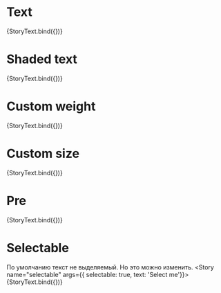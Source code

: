 
<Meta title="Atoms/Text" component={Text} />


# Text
<Canvas>
  <Story name="default" args={{ text: 'Lorem ipsum dolor sit amet, consectetur adipisicing elit. Aperiam, laboriosam.' }}>
    {StoryText.bind({})}
  </Story>
</Canvas>

# Shaded text
<Canvas>
  <Story name="shaded" args={{ shade: 'low', text: 'Lorem ipsum dolor sit amet, consectetur adipisicing elit. Aperiam, laboriosam.' }}>
    {StoryText.bind({})}
  </Story>
</Canvas>

# Custom weight
<Canvas>
  <Story name="weight" args={{ weight: 700, text: 'Lorem ipsum dolor sit amet, consectetur adipisicing elit. Aperiam, laboriosam.' }}>
    {StoryText.bind({})}
  </Story>
</Canvas>

# Custom size
<Canvas>
  <Story name="size" args={{ size: 7, text: 'Lorem ipsum dolor sit amet, consectetur adipisicing elit. Ad aliquam cumque dolor ducimus error laborum minima omnis possimus quas quis quod repellat rerum sapiente, soluta totam velit vero voluptas voluptatibus.' }}>
    {StoryText.bind({})}
  </Story>
</Canvas>

# Pre
<Canvas>
  <Story name="pre" args={{ pre: true, text: `
function pre() {
  // preserves all space-like symbols [  ]
}
  ` }}>
    {StoryText.bind({})}
  </Story>
</Canvas>

# Selectable
По умолчанию текст не выделяемый. Но это можно изменить.
<Canvas>
  <Story name="selectable" args={{ selectable: true, text: 'Select me'}}>
    {StoryText.bind({})}
  </Story>
</Canvas>
